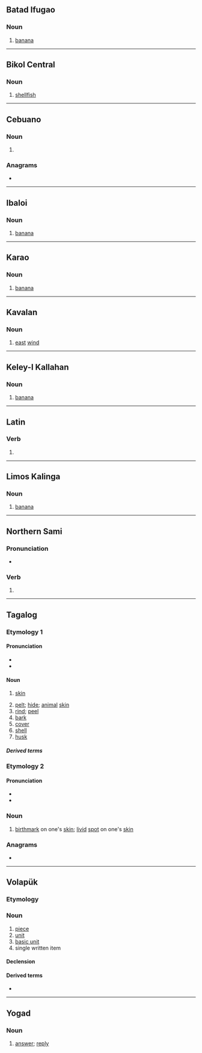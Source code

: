 {{also|balät|bälat|bälät}}

==Batad Ifugao==

===Noun===
{{head|ifb|noun}}

# [[banana]]

----

==Bikol Central==

===Noun===
{{head|bcl|noun}}

# [[shellfish]] {{gloss|which breeds along the beaches}}

----

==Cebuano==

===Noun===
{{head|ceb|noun}}

# {{alternative form of|ceb|bat|nocap=1|nodot=1}}

===Anagrams===
* {{anagrams|ceb|latab|tabla|talab}}

{{topics|ceb|Echinoderms|Seafood}}

----

==Ibaloi==

===Noun===
{{head|ibl|noun}}

# [[banana]]

----

==Karao==

===Noun===
{{head|kyj|noun}}

# [[banana]]

----

==Kavalan==

===Noun===
{{head|ckv|noun}}

# [[east]] [[wind]]

----

==Keley-I Kallahan==

===Noun===
{{head|ify|noun}}

# [[banana]]

----

==Latin==

===Verb===
{{la-verb-form|bālat}}

# {{inflection of|la|bālō||3|s|pres|actv|indc}}

----

==Limos Kalinga==

===Noun===
{{head|kmk|noun}}

# [[banana]]

----

==Northern Sami==

===Pronunciation===
* {{se-IPA}}

===Verb===
{{head|se|verb form}}

# {{inflection of|se|ballat||2|s|pres|indc}}

----

==Tagalog==

===Etymology 1===
====Pronunciation====
* {{hyph|tl|ba|lat}}
* {{tl-IPA|balát}}

====Noun====
{{tl-noun|balát}}

# {{lb|tl|anatomy}} [[skin]]
# [[pelt]]; [[hide]]; [[animal]] [[skin]]
# [[rind]]; [[peel]]
# [[bark]] {{gl|of a tree}}
# [[cover]] {{gl|of a book}}
# [[shell]] {{gl|of eggs, mollusks, nuts, etc.}}
# [[husk]] {{gl|of a coconut}}

=====Derived terms=====
{{der3|tl|balatan|magbalat|balat-bunga|balat-kalabaw|balat-sibuyas|magbabalat|magpabalat|may-balat|pabalat|pabalatan|pabalat-sibuyas|pagbabalat|pagpapabalat|balatkayo}}

===Etymology 2===
====Pronunciation====
* {{hyph|tl|ba|lat}}
* {{tl-IPA}}

===Noun===
{{tl-noun}}

# [[birthmark]] on one's [[skin]]; [[livid]] [[spot]] on one's [[skin]]

===Anagrams===
* {{anagrams|tl|tabal|tabla|talab}}

----

==Volapük==

===Etymology===
{{suffix|vo|bal|at}}

===Noun===
{{vo-noun}}

# [[piece]]
# [[unit]]
# [[basic unit]]
# single written item

====Declension====
{{vo-decl-noun}}

====Derived terms====
* {{l|vo|balatam}}

----

==Yogad==

===Noun===
{{head|yog|noun|head=balát}}

# [[answer]]; [[reply]]